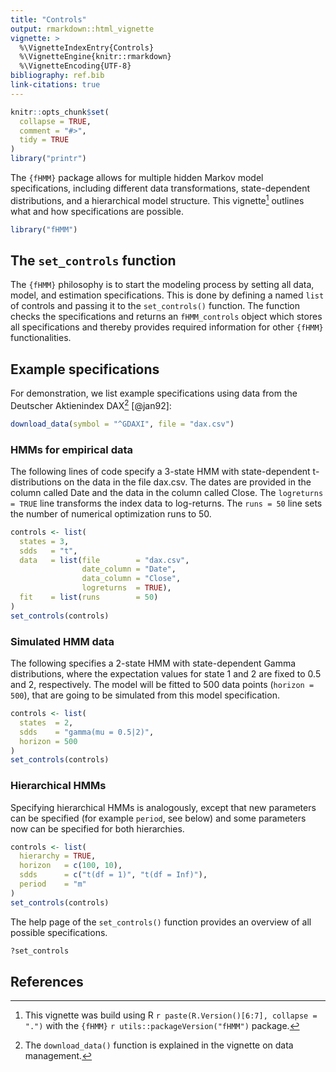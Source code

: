 ---
title: "Controls"
output: rmarkdown::html_vignette
vignette: >
  %\VignetteIndexEntry{Controls}
  %\VignetteEngine{knitr::rmarkdown}
  %\VignetteEncoding{UTF-8}
bibliography: ref.bib
link-citations: true
---

```{r, include = FALSE}
knitr::opts_chunk$set(
  collapse = TRUE,
  comment = "#>",
  tidy = TRUE
)
library("printr")
```

The `{fHMM}` package allows for multiple hidden Markov model specifications, including different data transformations, state-dependent distributions, and a hierarchical model structure. This vignette^[This vignette was build using R `r paste(R.Version()[6:7], collapse = ".")` with the `{fHMM}` `r utils::packageVersion("fHMM")` package.] outlines what and how specifications are possible.

```{r load fHMM, message = FALSE}
library("fHMM")
```

## The `set_controls` function 

The `{fHMM}` philosophy is to start the modeling process by setting all data, model, and estimation specifications. This is done by defining a named `list` of controls and passing it to the `set_controls()` function. The function checks the specifications and returns an `fHMM_controls` object which stores all specifications and thereby provides required information for other `{fHMM}` functionalities.

## Example specifications

For demonstration, we list example specifications using data from the Deutscher Aktienindex DAX^[The `download_data()` function is explained in the vignette on data management.] [@jan92]:

```{r}
download_data(symbol = "^GDAXI", file = "dax.csv")
```

### HMMs for empirical data

The following lines of code specify a 3-state HMM with state-dependent t-distributions on the data in the file dax.csv. The dates are provided in the column called Date and the data in the column called Close. The `logreturns = TRUE` line transforms the index data to log-returns. The `runs = 50` line sets the number of numerical optimization runs to 50.

```{r, set controls emp hmm}
controls <- list(
  states = 3,
  sdds   = "t",
  data   = list(file        = "dax.csv",
                date_column = "Date",
                data_column = "Close",
                logreturns  = TRUE),
  fit    = list(runs        = 50)
)
set_controls(controls)
```

### Simulated HMM data

The following specifies a 2-state HMM with state-dependent Gamma distributions, where the expectation values for state 1 and 2 are fixed to 0.5 and 2, respectively. The model will be fitted to 500 data points (`horizon = 500`), that are going to be simulated from this model specification.

```{r, set controls sim hmm}
controls <- list(
  states  = 2,
  sdds    = "gamma(mu = 0.5|2)",
  horizon = 500
)
set_controls(controls)
```

### Hierarchical HMMs

Specifying hierarchical HMMs is analogously, except that new parameters can be specified (for example `period`, see below) and some parameters now can be specified for both hierarchies.

```{r, set controls hhmm}
controls <- list(
  hierarchy = TRUE,
  horizon   = c(100, 10),
  sdds      = c("t(df = 1)", "t(df = Inf)"),
  period    = "m"
)
set_controls(controls)
```

The help page of the `set_controls()` function provides an overview of all possible specifications.

```{r, set_controls help page, printr.help.sections=c('arguments')}
?set_controls
```

## References

